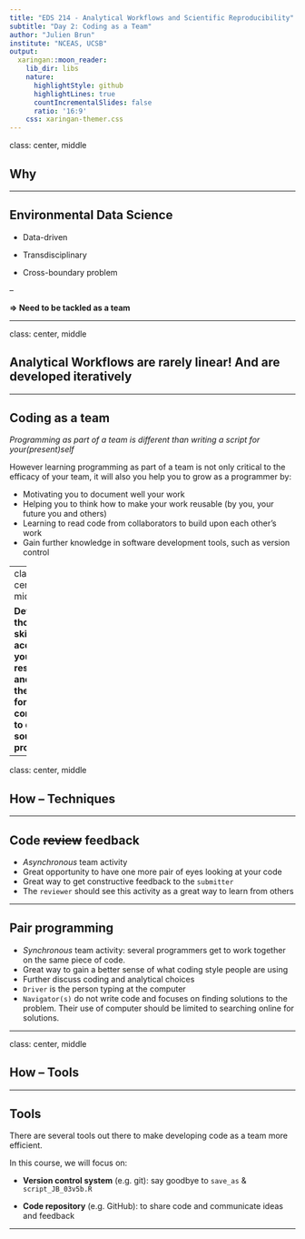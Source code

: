 ```yaml
---
title: "EDS 214 - Analytical Workflows and Scientific Reproducibility"
subtitle: "Day 2: Coding as a Team"
author: "Julien Brun"
institute: "NCEAS, UCSB"
output:
  xaringan::moon_reader:
    lib_dir: libs
    nature:
      highlightStyle: github
      highlightLines: true
      countIncrementalSlides: false
      ratio: '16:9'
    css: xaringan-themer.css
---
```


class: center, middle

## Why

---

## Environmental Data Science

- Data-driven

- Transdisciplinary

- Cross-boundary problem

--

**=> Need to be tackled as a team**

---

class: center, middle

## Analytical Workflows are rarely linear! And are developed iteratively

---

## Coding as a team 

_Programming as part of a team is different than writing a script for your(present)self_

However learning programming as part of a team is not only critical to the efficacy of your team, it will also you help you to grow as a programmer by:

- Motivating you to document well your work
- Helping you to think how to make your work reusable (by you, your future you and others)
- Learning to read code from collaborators to build upon each other's work
- Gain further knowledge in software development tools, such as version control

---
class: center, middle

**Developing those skills will accelerate your research and open the door for you to contribute to open source projects**

---

class: center, middle

## How -- Techniques

---

## Code ~~review~~ feedback

- *Asynchronous* team activity 
- Great opportunity to have one more pair of eyes looking at your code
- Great way to get constructive feedback to the `submitter`
- The `reviewer` should see this activity as a great way to learn from others


---

## Pair programming

- *Synchronous* team activity: several programmers get to work together on the same piece of code. 
- Great way to gain a better sense of what coding style people are using 
- Further discuss coding and analytical choices 
- `Driver`  is the person typing at the computer 
- `Navigator(s)`  do not write code and focuses on finding solutions to the problem. Their use of computer should be limited to searching online for solutions.

---

class: center, middle

## How -- Tools

---

## Tools

There are several tools out there to make developing code as a team more efficient. 

In this course, we will focus on:

- **Version control system** (e.g. git): say goodbye to `save_as` &  `script_JB_03v5b.R`

- **Code repository** (e.g. GitHub): to share code and communicate ideas and feedback

---
